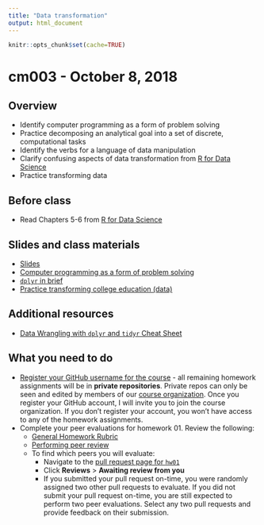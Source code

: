 ```yaml
---
title: "Data transformation"
output: html_document
---
```


```r
knitr::opts_chunk$set(cache=TRUE)
```

# cm003 - October 8, 2018

## Overview

* Identify computer programming as a form of problem solving
* Practice decomposing an analytical goal into a set of discrete, computational tasks
* Identify the verbs for a language of data manipulation
* Clarify confusing aspects of data transformation from [R for Data Science](http://r4ds.had.co.nz/transform.html)
* Practice transforming data

## Before class

* Read Chapters 5-6 from [R for Data Science](http://r4ds.had.co.nz/)

## Slides and class materials

* [Slides](extras/cm003_slides.html)
* [Computer programming as a form of problem solving](datawrangle_problem_solve.html)
* [`dplyr` in brief](datawrangle_dplyr.html)
* [Practice transforming college education (data)](datawrangle_transform_college.html)

## Additional resources

* [Data Wrangling with `dplyr` and `tidyr` Cheat Sheet](https://www.rstudio.com/wp-content/uploads/2015/02/data-wrangling-cheatsheet.pdf)

## What you need to do

* [Register your GitHub username for the course](https://goo.gl/forms/mvwVaTWfoZN6fn4Z2) - all remaining homework assignments will be in **private repositories**. Private repos can only be seen and edited by members of our [course organization](https://github.com/uc-cfss). Once you register your GitHub account, I will invite you to join the course organization. If you don't register your account, you won't have access to any of the homework assignments.
* Complete your peer evaluations for homework 01. Review the following:
    * [General Homework Rubric](https://cfss.uchicago.edu/hw00_homework_grading.html)
    * [Performing peer review](https://cfss.uchicago.edu/hw00_peer-review.html)
    * To find which peers you will evaluate:
        * Navigate to the [pull request page for `hw01`](https://github.com/uc-cfss/hw01/pulls)
        * Click **Reviews** > **Awaiting review from you**
        * If you submitted your pull request on-time, you were randomly assigned two other pull requests to evaluate. If you did not submit your pull request on-time, you are still expected to perform two peer evaluations. Select any two pull requests and provide feedback on their submission.
